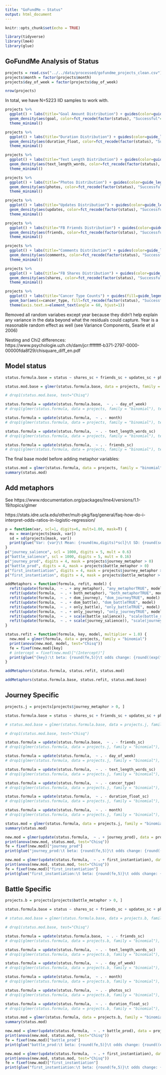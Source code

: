 ```yaml
---
title: "GoFundMe — Status"
output: html_document
---
```


```r
knitr::opts_chunk$set(echo = TRUE)
```

```r
library(tidyverse)
library(lme4)
library(glue)
```

## GoFundMe Analysis of Status

```r
projects = read.csv("../../data/processed/gofundme_projects_clean.csv")
projects$month = factor(projects$month)
projects$day_of_week = factor(projects$day_of_week)
```

```r
nrow(projects)
```

In total, we have N=5223 IID samples to work with.

```r
projects %>%
  ggplot() + labs(title="Goal Amount Distribution") + guides(color=guide_legend(title="Status")) +
  geom_density(aes(goal, color=fct_recode(factor(status), "Successful"="1", "Failed"="0"))) +
  theme_minimal()

projects %>%
  ggplot() + labs(title="Duration Distribution") + guides(color=guide_legend(title="Status")) +
  geom_density(aes(duration_float, color=fct_recode(factor(status), "Successful"="1", "Failed"="0"))) +
  theme_minimal()

projects %>%
  ggplot() + labs(title="Text Length Distribution") + guides(color=guide_legend(title="Status")) +
  geom_density(aes(text_length_words, color=fct_recode(factor(status), "Successful"="1", "Failed"="0"))) +
  theme_minimal()

projects %>%
  ggplot() + labs(title="Photos Distribution") + guides(color=guide_legend(title="Status")) +
  geom_density(aes(photos, color=fct_recode(factor(status), "Successful"="1", "Failed"="0"))) +
  theme_minimal()

projects %>%
  ggplot() + labs(title="Updates Distribution") + guides(color=guide_legend(title="Status")) +
  geom_density(aes(updates, color=fct_recode(factor(status), "Successful"="1", "Failed"="0"))) +
  theme_minimal()

projects %>%
  ggplot() + labs(title="FB Friends Distribution") + guides(color=guide_legend(title="Status")) +
  geom_density(aes(friends, color=fct_recode(factor(status), "Successful"="1", "Failed"="0"))) +
  theme_minimal()

projects %>%
  ggplot() + labs(title="Comments Distribution") + guides(color=guide_legend(title="Status")) +
  geom_density(aes(comments, color=fct_recode(factor(status), "Successful"="1", "Failed"="0"))) +
  theme_minimal()

projects %>%
  ggplot() + labs(title="FB Shares Distribution") + guides(color=guide_legend(title="Status")) +
  geom_density(aes(shares, color=fct_recode(factor(status), "Successful"="1", "Failed"="0"))) +
  theme_minimal()

projects %>%
  ggplot() + labs(title="Cancer Type Counts") + guides(fill=guide_legend(title="Status")) +
  geom_bar(aes(x=cancer_type, fill=fct_recode(factor(status), "Successful"="1", "Failed"="0")), position="dodge") +
  theme(axis.text.x=element_text(angle = 60, hjust=1))

```

Removed all random variabes except year because they didn't help explain any variance in the data beyond what the residuals could capture. Year is a reasonable random effect as well (see Variance Components, Searle et al 2006)

Nesting and Chi2 differences:
https://www.psychologie.uzh.ch/dam/jcr:ffffffff-b371-2797-0000-00000fda8f29/chisquare_diff_en.pdf

## Model status

```r
status.formula.base = status ~ shares_sc + friends_sc + updates_sc + photos_sc + goal_sc + text_length_words_sc + duration_float_sc + cancer_type + month + day_of_week + (1|year)

status.mod.base = glmer(status.formula.base, data = projects, family = "binomial")
```

```r
# drop1(status.mod.base, test="Chisq")
```

```r
status.formula = update(status.formula.base,  ~ . - day_of_week)
# drop1(glmer(status.formula, data = projects, family = "binomial"), test="Chisq")
```

```r
status.formula = update(status.formula,  ~ . - month)
# drop1(glmer(status.formula, data = projects, family = "binomial"), test="Chisq")
```

```r
status.formula = update(status.formula,  ~ . - text_length_words_sc)
# drop1(glmer(status.formula, data = projects, family = "binomial"), test="Chisq")
```

```r
status.formula = update(status.formula,  ~ . - friends_sc)
# drop1(glmer(status.formula, data = projects, family = "binomial"), test="Chisq")
```

The final base model before adding metaphor variables:

```r
status.mod = glmer(status.formula, data = projects, family = "binomial")
summary(status.mod)
```

## Add metaphors

See https://www.rdocumentation.org/packages/lme4/versions/1.1-19/topics/glmer

https://stats.idre.ucla.edu/other/mult-pkg/faq/general/faq-how-do-i-interpret-odds-ratios-in-logistic-regression/

```r
p = function(var, scl=1, digits=6, mult=1.00, mask=T) {
  mu = mean(projects[mask, var])
  sd = sd(projects[mask, var])
  print(glue("Var: {var}\t Mean: {round(mu,digits)*scl}\t SD: {round(sd,digits)*scl}\t Scale (x{round(mult, 2)}): {paste(round(mult*sd + mu, digits)*scl)}"))
}
p("journey_salience", scl = 1000, digits = 5, mult = 0.6)
p("battle_salience", scl = 1000, digits = 5, mult = 0.16)
p("journey_prod", digits = 4, mask = projects$journey_metaphor > 0)
p("battle_prod", digits = 4, mask = projects$battle_metaphor > 0)
p("first_instantiation", digits = 4, mask = projects$journey_metaphor > 0, mult = 1.6)
p("first_instantiation", digits = 4, mask = projects$battle_metaphor > 0, mult = 1.6)
```

```r
addMetaphors = function(formula, refit, model) {
  refit(update(formula,  ~ . + any_metaphor), "any_metaphorTRUE", model)
  refit(update(formula,  ~ . + both_metaphor), "both_metaphorTRUE", model)
  refit(update(formula,  ~ . + dom_journey), "dom_journeyTRUE", model)
  refit(update(formula,  ~ . + dom_battle), "dom_battleTRUE", model)
  refit(update(formula,  ~ . + only_battle), "only_battleTRUE", model)
  refit(update(formula,  ~ . + only_journey), "only_journeyTRUE", model)
  refit(update(formula,  ~ . + scale(battle_salience)), "scale(battle_salience)", model, 0.16)
  refit(update(formula,  ~ . + scale(journey_salience)), "scale(journey_salience)", model, 0.6)
}

status.refit = function(formula, key, model, multiplier = 1.0) {
  new.mod = glmer(formula, data = projects, family = "binomial")
  print(anova(new.mod, model, test="Chisq"))
  fe = fixef(new.mod)[key]
  # intercept = fixef(new.mod)["(Intercept)"]
  print(glue("{key}:\t beta: {round(fe,5)}\t odds change: {round((exp(fe*multiplier) - 1)*100, 1)}%"))
}
```

```r
addMetaphors(status.formula, status.refit, status.mod)
```

```r
addMetaphors(status.formula.base, status.refit, status.mod.base)
```

## Journey Specific

```r
projects.j = projects[projects$journey_metaphor > 0, ]

status.formula.base = status ~ shares_sc + friends_sc + updates_sc + photos_sc + goal_sc + text_length_words_sc + duration_float_sc + cancer_type + month + day_of_week + (1|year)

# status.mod.base = glmer(status.formula.base, data = projects.j, family = "binomial")
```

```r
# drop1(status.mod.base, test="Chisq")
```

```r
status.formula = update(status.formula.base,  ~ . - friends_sc)
# drop1(glmer(status.formula, data = projects.j, family = "binomial"), test="Chisq")
```

```r
status.formula = update(status.formula,  ~ . - day_of_week)
# drop1(glmer(status.formula, data = projects.j, family = "binomial"), test="Chisq")
```

```r
status.formula = update(status.formula,  ~ . - text_length_words_sc)
# drop1(glmer(status.formula, data = projects.j, family = "binomial"), test="Chisq")
```

```r
status.formula = update(status.formula,  ~ . - cancer_type)
# drop1(glmer(status.formula, data = projects.j, family = "binomial"), test="Chisq")
```

```r
status.formula = update(status.formula,  ~ . - duration_float_sc)
# drop1(glmer(status.formula, data = projects.j, family = "binomial"), test="Chisq")
```

```r
status.formula = update(status.formula,  ~ . - month)
# drop1(glmer(status.formula, data = projects.j, family = "binomial"), test="Chisq")
```

```r
status.mod = glmer(status.formula, data = projects.j, family = "binomial")
summary(status.mod)
```

```r
new.mod = glmer(update(status.formula,  ~ . + journey_prod), data = projects.j, family = "binomial")
print(anova(new.mod, status.mod, test="Chisq"))
fe = fixef(new.mod)["journey_prod"]
print(glue("journey_prod:\t beta: {round(fe,5)}\t odds change: {round((exp(fe) - 1)*100, 1)}%"))

new.mod = glmer(update(status.formula,  ~ . + first_instantiation), data = projects.j, family = "binomial")
print(anova(new.mod, status.mod, test="Chisq"))
fe = fixef(new.mod)["first_instantiation"]
print(glue("first_instantiation:\t beta: {round(fe,5)}\t odds change: {round((exp(fe*1.6) - 1)*100, 1)}%"))
```

## Battle Specific

```r
projects.b = projects[projects$battle_metaphor > 0, ]

status.formula.base = status ~ shares_sc + friends_sc + updates_sc + photos_sc + goal_sc + text_length_words_sc + duration_float_sc + cancer_type + month + day_of_week + (1|year)

# status.mod.base = glmer(status.formula.base, data = projects.b, family = "binomial")
```

```r
# drop1(status.mod.base, test="Chisq")
```

```r
status.formula = update(status.formula.base,  ~ . - friends_sc)
# drop1(glmer(status.formula, data = projects.b, family = "binomial"), test="Chisq")
```

```r
status.formula = update(status.formula,  ~ . - text_length_words_sc)
# drop1(glmer(status.formula, data = projects.b, family = "binomial"), test="Chisq")
```

```r
status.formula = update(status.formula,  ~ . - day_of_week)
# drop1(glmer(status.formula, data = projects.b, family = "binomial"), test="Chisq")
```

```r
status.formula = update(status.formula,  ~ . - month)
# drop1(glmer(status.formula, data = projects.b, family = "binomial"), test="Chisq")
```

```r
status.formula = update(status.formula,  ~ . - photos_sc)
# drop1(glmer(status.formula, data = projects.b, family = "binomial"), test="Chisq")
```

```r
status.formula = update(status.formula,  ~ . - duration_float_sc)
# drop1(glmer(status.formula, data = projects.b, family = "binomial"), test="Chisq")
```

```r
status.mod = glmer(status.formula, data = projects.b, family = "binomial")
summary(status.mod)
```

```r
new.mod = glmer(update(status.formula,  ~ . + battle_prod), data = projects.b, family = "binomial")
print(anova(new.mod, status.mod, test="Chisq"))
fe = fixef(new.mod)["battle_prod"]
print(glue("battle_prod:\t beta: {round(fe,5)}\t odds change: {round((exp(fe) - 1)*100, 1)}%"))

new.mod = glmer(update(status.formula,  ~ . + first_instantiation), data = projects.b, family = "binomial")
print(anova(new.mod, status.mod, test="Chisq"))
fe = fixef(new.mod)["first_instantiation"]
print(glue("first_instantiation:\t beta: {round(fe,5)}\t odds change: {round((exp(fe*1.6) - 1)*100, 1)}%"))
```


